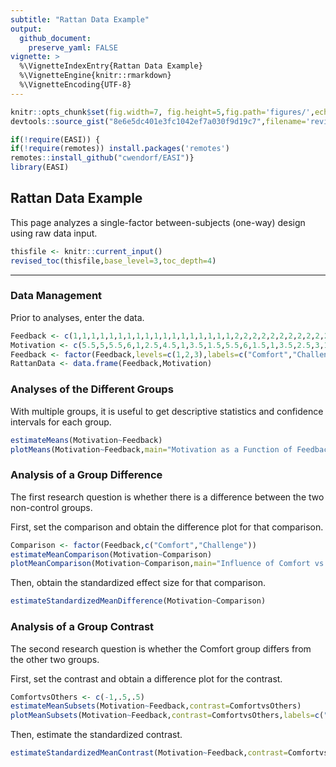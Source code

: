 ```yaml
---
subtitle: "Rattan Data Example"
output:
  github_document:
    preserve_yaml: FALSE
vignette: >
  %\VignetteIndexEntry{Rattan Data Example}
  %\VignetteEngine{knitr::rmarkdown}
  %\VignetteEncoding{UTF-8}
---
```


```r
knitr::opts_chunk$set(fig.width=7, fig.height=5,fig.path='figures/',echo=TRUE,warning=FALSE,message=FALSE)
devtools::source_gist("8e6e5dc401e3fc1042ef7a030f9d19c7",filename='revised_toc.R')
```

```r
if(!require(EASI)) {
if(!require(remotes)) install.packages('remotes')
remotes::install_github("cwendorf/EASI")}
library(EASI)
```

## Rattan Data Example

This page analyzes a single-factor between-subjects (one-way) design using raw data input.

```r
thisfile <- knitr::current_input()
revised_toc(thisfile,base_level=3,toc_depth=4)
```

---

### Data Management

Prior to analyses, enter the data.

```r
Feedback <- c(1,1,1,1,1,1,1,1,1,1,1,1,1,1,1,1,1,1,2,2,2,2,2,2,2,2,2,2,2,2,2,2,2,2,2,3,3,3,3,3,3,3,3,3,3,3,3,3,3,3,3,3,3,3)
Motivation <- c(5.5,5,5.5,6,1,2.5,4.5,1,3.5,1.5,5.5,6,1.5,1,3.5,2.5,3,1,2,6,4.5,4.5,6,7,3,7,3.5,5,4.5,5.5,6.5,6,6,7,5.5,6,2.5,4.5,3.5,6,5,6,3.5,4,3,5.5,3,6,3,5,6,6.5,3.5,2)
Feedback <- factor(Feedback,levels=c(1,2,3),labels=c("Comfort","Challenge","Control"))
RattanData <- data.frame(Feedback,Motivation)
```

### Analyses of the Different Groups

With multiple groups, it is useful to get descriptive statistics and confidence intervals for each group.

```r
estimateMeans(Motivation~Feedback)
plotMeans(Motivation~Feedback,main="Motivation as a Function of Feedback Type",ylab="Motivation",ylim=c(0,7),values=FALSE)
```

### Analysis of a Group Difference

The first research question is whether there is a difference between the two non-control groups.

First, set the comparison and obtain the difference plot for that comparison.

```r
Comparison <- factor(Feedback,c("Comfort","Challenge"))
estimateMeanComparison(Motivation~Comparison)
plotMeanComparison(Motivation~Comparison,main="Influence of Comfort vs Challenge Feedback on Motivation",ylab="Motivation",ylim=c(0,7),values=FALSE)
```

Then, obtain the standardized effect size for that comparison.

```r
estimateStandardizedMeanDifference(Motivation~Comparison)
```

### Analysis of a Group Contrast

The second research question is whether the Comfort group differs from the other two groups.

First, set the contrast and obtain a difference plot for the contrast.

```r
ComfortvsOthers <- c(-1,.5,.5)
estimateMeanSubsets(Motivation~Feedback,contrast=ComfortvsOthers)
plotMeanSubsets(Motivation~Feedback,contrast=ComfortvsOthers,labels=c("Comfort","Others"),main="Influence of Comfort Feedback vs \n Other Types of Feedback on Motivation",ylab="Motivation",ylim=c(0,7),values=FALSE)
```

Then, estimate the standardized contrast.

```r
estimateStandardizedMeanContrast(Motivation~Feedback,contrast=ComfortvsOthers)
```

